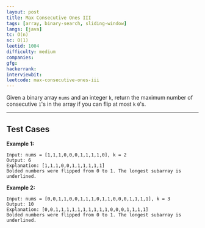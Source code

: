 ```yaml
---
layout: post
title: Max Consecutive Ones III
tags: [array, binary-search, sliding-window]
langs: [java]
tc: O(n)
sc: O(1)
leetid: 1004
difficulty: medium
companies: 
gfg: 
hackerrank: 
interviewbit: 
leetcode: max-consecutive-ones-iii
---
```


Given a binary array `nums` and an integer `k`, return the maximum number of consecutive `1`'s in the array if you can flip at most `k` `0`'s.

---

## Test Cases

**Example 1:** 
```
Input: nums = [1,1,1,0,0,0,1,1,1,1,0], k = 2
Output: 6
Explanation: [1,1,1,0,0,1,1,1,1,1,1]
Bolded numbers were flipped from 0 to 1. The longest subarray is underlined.
```

**Example 2:** 
```
Input: nums = [0,0,1,1,0,0,1,1,1,0,1,1,0,0,0,1,1,1,1], k = 3
Output: 10
Explanation: [0,0,1,1,1,1,1,1,1,1,1,1,0,0,0,1,1,1,1]
Bolded numbers were flipped from 0 to 1. The longest subarray is underlined.
```